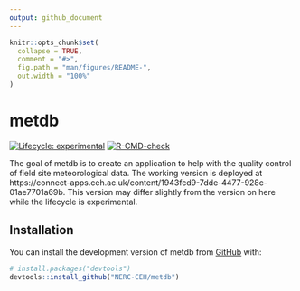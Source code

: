 ```yaml
---
output: github_document
---
```


<!-- README.md is generated from README.Rmd. Please edit that file -->

```r
knitr::opts_chunk$set(
  collapse = TRUE,
  comment = "#>",
  fig.path = "man/figures/README-",
  out.width = "100%"
)
```

# metdb

<!-- badges: start -->
[![Lifecycle: experimental](https://img.shields.io/badge/lifecycle-experimental-orange.svg)](https://lifecycle.r-lib.org/articles/stages.html#experimental)
[![R-CMD-check](https://github.com/NERC-CEH/metdb/actions/workflows/R-CMD-check.yaml/badge.svg)](https://github.com/NERC-CEH/metdb/actions/workflows/R-CMD-check.yaml)
<!-- badges: end -->

The goal of metdb is to create an application to help with the quality control of field site meteorological data. 
The working version is deployed at https://connect-apps.ceh.ac.uk/content/1943fcd9-7dde-4477-928c-01ae7701a69b. This version may differ slightly from the version on here while the lifecycle is experimental.

## Installation

You can install the development version of metdb from [GitHub](https://github.com/) with:

``` r
# install.packages("devtools")
devtools::install_github("NERC-CEH/metdb")
```
